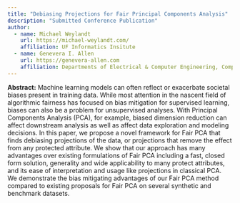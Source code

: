 ```yaml
---
title: "Debiasing Projections for Fair Principal Components Analysis"
description: "Submitted Conference Publication"
author:
  - name: Michael Weylandt
    url: https://michael-weylandt.com/
    affiliation: UF Informatics Insitute
  - name: Genevera I. Allen
    url: https://genevera-allen.com
    affiliation: Departments of Electrical & Computer Engineering, Computer Science, and Statistics, Rice University
---
```


**Abstract:** Machine learning models can often reflect or exacerbate societal biases present in training data.  While most attention in the nascent field of algorithmic fairness has focused on bias mitigation for supervised learning, biases can also be a problem for unsupervised analyses.  With Principal Components Analysis (PCA), for example, biased dimension reduction can affect downstream analysis as well as affect data exploration and modeling decisions.  In this paper, we propose a novel framework for Fair PCA that finds debiasing projections of the data, or projections that remove the effect from any protected attribute.  We show that our approach has many advantages over existing formulations of Fair PCA including a fast, closed form solution, generality and wide applicability to many protect attributes, and its ease of interpretation and usage like projections in classical PCA.  We demonstrate the bias mitigating advantages of our Fair PCA method compared to existing proposals for Fair PCA on several synthetic and benchmark datasets. 





